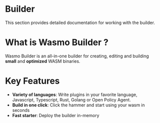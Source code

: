 
# Builder

This section provides detailed documentation for working with the builder. 


# What is Wasmo Builder ?

Wasmo Builder is an all-in-one builder for creating, editing and building **small** and **optimized** WASM binaries.

# Key Features

- **Variety of languages**: Write plugins in your favorite language, Javascript, Typescript, Rust, Golang or Open Policy Agent.
- **Build in one click**: Click the hammer and start using your wasm in seconds
- **Fast starter**: Deploy the builder in-memory
